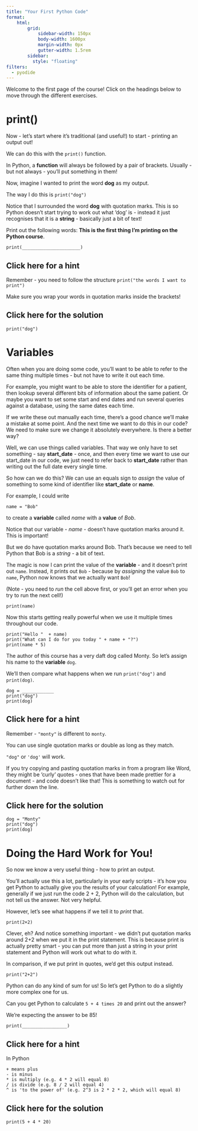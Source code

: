 ```yaml
--- 
title: "Your First Python Code"
format: 
    html:
        grid:
            sidebar-width: 150px
            body-width: 1600px
            margin-width: 0px
            gutter-width: 1.5rem
        sidebar:
          style: "floating"
filters:
  - pyodide
--- 
```


Welcome to the first page of the course! Click on the headings below to move through the different exercises.

::: {.panel-tabset}

# print()

::: {.grid}

::: {.g-col-6}

Now - let's start where it's traditional (and useful!) to start - printing an output out!

We can do this with the `print()` function.

In Python, a **function** will always be followed by a pair of brackets. Usually - but not always - you'll put something in them!

Now, imagine I wanted to print the word **dog** as my output. 

The way I do this is `print("dog")`

Notice that I surrounded the word **dog** with quotation marks. This is so Python doesn't start trying to work out what 'dog' is - instead it just recognises that it is a **string** - basically just a bit of text! 

:::
  
::: {.g-col-6}

Print out the following words: **This is the first thing I'm printing on the Python course**. 

```pyodide-python
print(______________________)
```

::: {.callout-tip collapse="true"}
## Click here for a hint

Remember - you need to follow the structure `print("the words I want to print")`

Make sure you wrap your words in quotation marks inside the brackets!
:::
  

::: {.callout-note collapse="true"}
## Click here for the solution

```pyodide-python
print("dog")
```
:::


:::


:::  




# Variables

::: {.grid}

::: {.g-col-6}

Often when you are doing some code, you'll want to be able to refer to the same thing multiple times - but not have to write it out each time. 

For example, you might want to be able to store the identifier for a patient, then lookup several different bits of information about the same patient. Or maybe you want to set some start and end dates and run several queries against a database, using the same dates each time. 

If we write these out manually each time, there's a good chance we'll make a mistake at some point. And the next time we want to do this in our code? We need to make sure we change it absolutely everywhere. Is there a better way?

Well, we can use things called variables. That way we only have to set something - say **start_date** - once, and then every time we want to use our start_date in our code, we just need to refer back to **start_date** rather than writing out the full date every single time. 

So how can we do this? We can use an equals sign to *assign* the value of something to some kind of identifier like **start_date** or **name**. 

For example, I could write 

```pyodide-python
name = "Bob"
```

to create a **variable** called *name* with a **value** of *Bob*. 

Notice that our variable - *name* - doesn't have quotation marks around it. This is important!

But we do have quotation marks around Bob. That's because we need to tell Python that Bob is a *string* - a bit of text. 

The magic is now I can print the value of the **variable** - and it doesn't print out `name`. Instead, it prints out `Bob` - because by *assigning* the value `Bob` to `name`, Python now knows that we actually want `Bob`! 

(Note - you need to *run* the cell above first, or you'll get an error when you try to run the next cell!)

```pyodide-python
print(name)
```

Now this starts getting really powerful when we use it multiple times throughout our code.

```pyodide-python
print("Hello "  + name)
print("What can I do for you today " + name + "?")
print(name * 5)
```

:::

::: {.g-col-6}

The author of this course has a very daft dog called Monty. So let's assign his name to the **variable** `dog`.

We'll then compare what happens when we run `print("dog")` and `print(dog)`. 

```pyodide-python
dog = ____________
print("dog")
print(dog)
```

::: {.callout-tip collapse="true"}
## Click here for a hint

Remember - `"monty"` is different to `monty`.

You can use single quotation marks or double as long as they match. 

`"dog"` or `'dog'` will work. 

If you try copying and pasting quotation marks in from a program like Word, they might be 'curly' quotes - ones that have been made prettier for a document - and code doesn't like that! This is something to watch out for further down the line. 

:::


::: {.callout-note collapse="true"}
## Click here for the solution

```pyodide-python
dog = "Monty"
print("dog")
print(dog)
```
:::


:::

:::  




# Doing the Hard Work for You!

::: {.grid}

::: {.g-col-6}

So now we know a very useful thing - how to print an output.

You'll actually use this a lot, particularly in your early scripts - it's how you get Python to actually give you the results of your calculation! For example, generally if we just run the code 2 + 2, Python will do the calculation, but not tell us the answer. Not very helpful. 

However, let's see what happens if we tell it to *print* that. 

```pyodide-python
print(2+2)
```

Clever, eh? And notice something important - we didn't put quotation marks around 2+2 when we put it in the print statement. This is because print is actually pretty smart - you can put more than just a string in your print statement and Python will work out what to do with it.

In comparison, if we put print in quotes, we'd get this output instead.

```pyodide-python
print("2+2")
```


Python can do any kind of sum for us! So let's get Python to do a slightly more complex one for us. 

:::

::: {.g-col-6}

Can you get Python to calculate `5 + 4 times 20` and print out the answer?

We're expecting the answer to be 85!

```pyodide-python
print(_________________)
```

::: {.callout-tip collapse="true"}
## Click here for a hint


In Python

```
+ means plus
- is minus
* is multiply (e.g. 4 * 2 will equal 8)
/ is divide (e.g. 8 / 2 will equal 4)
^ is 'to the power of' (e.g. 2^3 is 2 * 2 * 2, which will equal 8)
```

:::


::: {.callout-note collapse="true"}
## Click here for the solution

```pyodide-python
print(5 + 4 * 20)
```
:::


:::

:::


:::